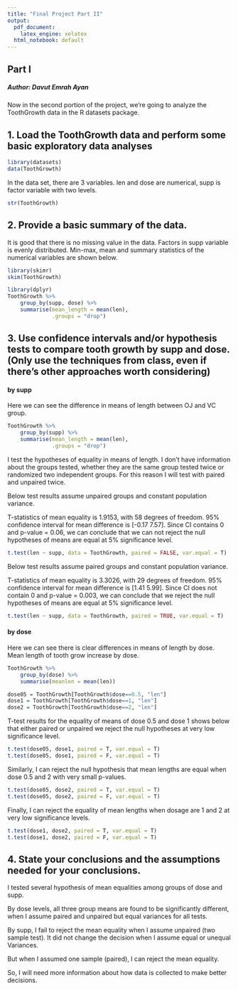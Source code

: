 ```yaml
---
title: "Final Project Part II"
output:
  pdf_document: 
    latex_engine: xelatex
  html_notebook: default
---
```



## Part I

##### Author: Davut Emrah Ayan


Now in the second portion of the project, we're going to analyze the ToothGrowth data in the R datasets package.

## 1. Load the ToothGrowth data and perform some basic exploratory data analyses

```r
library(datasets)
data(ToothGrowth)
```

In the data set, there are 3 variables. len and dose are numerical, supp is factor variable with two levels.

```r
str(ToothGrowth)
```


## 2. Provide a basic summary of the data.

It is good that there is no missing value in the data. Factors in supp variable is evenly distributed. Min-max, mean and summary statistics of the numerical variables are shown below.

```r
library(skimr)
skim(ToothGrowth)
```


```r
library(dplyr)
ToothGrowth %>%
    group_by(supp, dose) %>%
    summarise(mean_length = mean(len),
              .groups = "drop") 
```


## 3. Use confidence intervals and/or hypothesis tests to compare tooth growth by supp and dose. (Only use the techniques from class, even if there's other approaches worth considering)


#### by supp 

Here we can see the difference in means of length between OJ and VC group. 

```r
ToothGrowth %>%
    group_by(supp) %>%
    summarise(mean_length = mean(len),
              .groups = "drop") 
```


I test the hypotheses of equality in means of length. I don't have information about the groups tested, whether they are the same group tested twice or randomized two independent groups. For this reason I will test with paired and unpaired twice. 

Below test results assume unpaired groups and constant population variance. 

T-statistics of mean equality is 1.9153, with 58 degrees of freedom. 95% confidence interval for mean difference is [-0.17  7.57]. Since CI contains 0 and p-value = 0.06, we can conclude that we can not reject the null hypotheses of means are equal at 5% significance level. 

```r
t.test(len ~ supp, data = ToothGrowth, paired = FALSE, var.equal = T)
```

Below test results assume paired groups and constant population variance. 

T-statistics of mean equality is 3.3026, with 29 degrees of freedom. 95% confidence interval for mean difference is [1.41  5.99]. Since CI does not contain 0 and p-value = 0.003, we can conclude that we reject the null hypotheses of means are equal at 5% significance level.

```r
t.test(len ~ supp, data = ToothGrowth, paired = TRUE, var.equal = T)
```

#### by dose 

Here we can see there is clear differences in means of length by dose. Mean length of tooth grow increase by dose.  
```r
ToothGrowth %>%
    group_by(dose) %>%
    summarise(meanlen = mean(len))
```

```r
dose05 = ToothGrowth[ToothGrowth$dose==0.5, "len"]
dose1 = ToothGrowth[ToothGrowth$dose==1, "len"]
dose2 = ToothGrowth[ToothGrowth$dose==2, "len"]
```

T-test results for the equality of means of dose 0.5 and dose 1 shows below that either paired or unpaired we reject the null hypotheses at very low significance level.

```r
t.test(dose05, dose1, paired = T, var.equal = T)
t.test(dose05, dose1, paired = F, var.equal = T)
```

Similarly, I can reject the null hypothesis that mean lengths are equal when dose 0.5 and 2 with very small p-values.
```r
t.test(dose05, dose2, paired = T, var.equal = T)
t.test(dose05, dose2, paired = F, var.equal = T)
```

Finally, I can reject the equality of mean lengths when dosage are 1 and 2 at very low significance levels.

```r
t.test(dose1, dose2, paired = T, var.equal = T)
t.test(dose1, dose2, paired = F, var.equal = T)
```

## 4. State your conclusions and the assumptions needed for your conclusions.

I tested several hypothesis of mean equalities among groups of dose and supp.

By dose levels, all three group means are found to be significantly different, when I assume paired and unpaired but equal variances for all tests.

By supp, I fail to reject the mean equality when I assume unpaired (two sample test). It did not change the decision when I assume equal or unequal Variances. 

But when I assumed one sample (paired), I can reject the mean equality.

So, I will need more information about how data is collected to make better decisions. 





